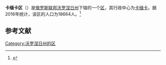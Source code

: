 {{Infobox Settlement
| official_name = 卡缅卡区
| native_name = Каменский район
| image_flag =  Flag of Kamensky rayon (Voronezh oblast).png 
| image_shield =  Coat of Arms of Kamensky rayon (Voronezh oblast).png 
| image_map =  Location of Kamensky District (Voronezh Oblast).svg 
| settlement_type = [[区_(苏联)|区]]
| subdivision_type = [[国家|国家]]
| subdivision_type1 = [[州_(俄罗斯)|州]]
| subdivision_name = {{RUS}}
| subdivision_name1 = [[沃罗涅日州|沃罗涅日州]]
| seat_type = 行政中心
| seat = [[卡缅卡_(沃罗涅日州)|卡缅卡]]
| population_as_of=2016
| population_footnotes = <ref name=stat />
| population_total = 18664
| timezone = [[莫斯科时间|MSK]]
| utc_offset = +3
}}
'''卡缅卡区'''（{{lang-ru|Каменский район}}）是[[俄罗斯联邦|俄罗斯联邦]][[沃罗涅日州|沃罗涅日州]]下辖的一个[[区_(苏联)|区]]，其行政中心为[[卡缅卡_(沃罗涅日州)|卡缅卡]]。据2016年统计，该区的人口为18664人。<ref name=stat>{{cite web | url = http://www.gks.ru/free_doc/doc_2016/bul_dr/mun_obr2016.rar | title = Численность населения Российской Федерации по муниципальным образованиям на 1 января 2016 года | language = ru | accessdate = 2017-01-01 | archive-date = 2019-05-13 | archive-url = https://web.archive.org/web/20190513150350/http://www.gks.ru/free_doc/doc_2016/bul_dr/mun_obr2016.rar | dead-url = no }}</ref>

== 参考文献 ==
{{reflist}}

{{Russia-stub}}

[[Category:沃罗涅日州的区|Category:沃罗涅日州的区]]
